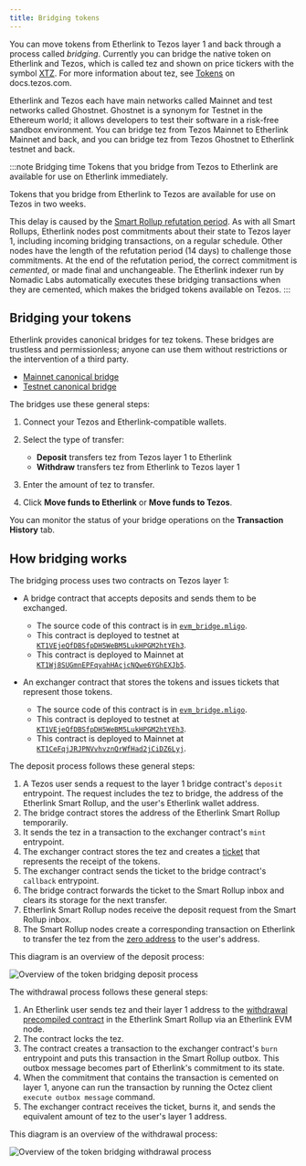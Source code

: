 ```yaml
---
title: Bridging tokens
---
```


You can move tokens from Etherlink to Tezos layer 1 and back through a process called _bridging_.
Currently you can bridge the native token on Etherlink and Tezos, which is called tez and shown on price tickers with the symbol [XTZ](https://coinmarketcap.com/currencies/tezos/).
For more information about tez, see [Tokens](https://docs.tezos.com/architecture/tokens) on docs.tezos.com.

Etherlink and Tezos each have main networks called Mainnet and test networks called Ghostnet.
Ghostnet is a synonym for Testnet in the Ethereum world; it allows developers to test their software in a risk-free sandbox environment.
You can bridge tez from Tezos Mainnet to Etherlink Mainnet and back, and you can bridge tez from Tezos Ghostnet to Etherlink testnet and back.

:::note Bridging time
Tokens that you bridge from Tezos to Etherlink are available for use on Etherlink immediately.

Tokens that you bridge from Etherlink to Tezos are available for use on Tezos in two weeks.

This delay is caused by the [Smart Rollup refutation period](https://docs.tezos.com/architecture/smart-rollups#refutation-periods).
As with all Smart Rollups, Etherlink nodes post commitments about their state to Tezos layer 1, including incoming bridging transactions, on a regular schedule.
Other nodes have the length of the refutation period (14 days) to challenge those commitments.
At the end of the refutation period, the correct commitment is _cemented_, or made final and unchangeable.
The Etherlink indexer run by Nomadic Labs automatically executes these bridging transactions when they are cemented, which makes the bridged tokens available on Tezos.
:::

## Bridging your tokens

Etherlink provides canonical bridges for tez tokens.
These bridges are trustless and permissionless; anyone can use them without restrictions or the intervention of a third party.

- [Mainnet canonical bridge](https://bridge.etherlink.com/)
- [Testnet canonical bridge](https://testnet.bridge.etherlink.com/)

The bridges use these general steps:

1. Connect your Tezos and Etherlink-compatible wallets.
1. Select the type of transfer:

   - **Deposit** transfers tez from Tezos layer 1 to Etherlink
   - **Withdraw** transfers tez from Etherlink to Tezos layer 1

1. Enter the amount of tez to transfer.

1. Click **Move funds to Etherlink** or **Move funds to Tezos**.

You can monitor the status of your bridge operations on the **Transaction History** tab.

## How bridging works

The bridging process uses two contracts on Tezos layer 1:

- A bridge contract that accepts deposits and sends them to be exchanged.

  - The source code of this contract is in [`evm_bridge.mligo`](https://gitlab.com/tezos/tezos/-/blob/master/etherlink/tezos_contracts/evm_bridge.mligo).
  - This contract is deployed to testnet at [`KT1VEjeQfDBSfpDH5WeBM5LukHPGM2htYEh3`](https://ghostnet.tzkt.io/KT1VEjeQfDBSfpDH5WeBM5LukHPGM2htYEh3/).
  - This contract is deployed to Mainnet at [`KT1Wj8SUGmnEPFqyahHAcjcNQwe6YGhEXJb5`](https://tzkt.io/KT1Wj8SUGmnEPFqyahHAcjcNQwe6YGhEXJb5/).

- An exchanger contract that stores the tokens and issues tickets that represent those tokens.

  - The source code of this contract is in [`evm_bridge.mligo`](https://gitlab.com/tezos/tezos/-/blob/master/etherlink/tezos_contracts/exchanger.mligo).
  - This contract is deployed to testnet at [`KT1VEjeQfDBSfpDH5WeBM5LukHPGM2htYEh3`](https://ghostnet.tzkt.io/KT1VEjeQfDBSfpDH5WeBM5LukHPGM2htYEh3/).
  - This contract is deployed to Mainnet at [`KT1CeFqjJRJPNVvhvznQrWfHad2jCiDZ6Lyj`](https://tzkt.io/KT1CeFqjJRJPNVvhvznQrWfHad2jCiDZ6Lyj/).

The deposit process follows these general steps:

1. A Tezos user sends a request to the layer 1 bridge contract's `deposit` entrypoint.
The request includes the tez to bridge, the address of the Etherlink Smart Rollup, and the user's Etherlink wallet address.
1. The bridge contract stores the address of the Etherlink Smart Rollup temporarily.
1. It sends the tez in a transaction to the exchanger contract's `mint` entrypoint.
1. The exchanger contract stores the tez and creates a [ticket](https://docs.tezos.com/smart-contracts/data-types/complex-data-types#tickets) that represents the receipt of the tokens.
1. The exchanger contract sends the ticket to the bridge contract's `callback` entrypoint.
1. The bridge contract forwards the ticket to the Smart Rollup inbox and clears its storage for the next transfer.
1. Etherlink Smart Rollup nodes receive the deposit request from the Smart Rollup inbox.
1. The Smart Rollup nodes create a corresponding transaction on Etherlink to transfer the tez from the [zero address](https://explorer.etherlink.com/address/0x0000000000000000000000000000000000000000) to the user's address.

This diagram is an overview of the deposit process:

![Overview of the token bridging deposit process](/img/bridging-deposit.png)

The withdrawal process follows these general steps:

1. An Etherlink user sends tez and their layer 1 address to the [withdrawal precompiled contract](https://explorer.etherlink.com/address/0xff00000000000000000000000000000000000001) in the Etherlink Smart Rollup via an Etherlink EVM node.
1. The contract locks the tez.
1. The contract creates a transaction to the exchanger contract's `burn` entrypoint and puts this transaction in the Smart Rollup outbox.
This outbox message becomes part of Etherlink's commitment to its state.
1. When the commitment that contains the transaction is cemented on layer 1, anyone can run the transaction by running the Octez client `execute outbox message` command.
1. The exchanger contract receives the ticket, burns it, and sends the equivalent amount of tez to the user's layer 1 address.

This diagram is an overview of the withdrawal process:

![Overview of the token bridging withdrawal process](/img/bridging-withdrawal.png)
